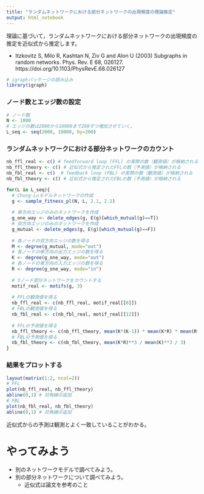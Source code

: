 ---
title: "ランダムネットワークにおける部分ネットワークの出現頻度の理論推定"
output: html_notebook
---

理論に基づいて，ランダムネットワークにおける部分ネットワークの出現頻度の推定を近似式から推定します。

  + Itzkovitz S, Milo R, Kashtan N, Ziv G and Alon U (2003) Subgraphs in random networks. Phys. Rev. E 68, 026127. https://doi.org/10.1103/PhysRevE.68.026127

```{r}
# igraphパッケージの読み込み
library(igraph)
```

### ノード数とエッジ数の設定
```{r}
# ノード数
N <- 1000
# エッジの数は2000から10000まで200ずつ増加させていく。
L_seq <- seq(2000, 10000, by=200)
```

### ランダムネットワークにおける部分ネットワークのカウント
```{r}
nb_ffl_real <- c() # feedforward loop (FFL) の実際の数（観測値）が格納される
nb_ffl_theory <- c() # 近似式から推定されたFFLの数（予測値）が格納される
nb_fbl_real <- c()  # feedback loop (FBL) の実際の数（観測値）が格納される
nb_fbl_theory <- c() # 近似式から推定されたFBLの数（予測値）が格納される

for(L in L_seq){
  # Chung-Luモデルネットワークの作成
  g <- sample_fitness_pl(N, L, 2.1, 2.1)
  
  # 単方向エッジのみのネットワークを作成
  g_one_way <- delete_edges(g, E(g)[which_mutual(g)==T])
  # 双方向エッジのみのネットワークを作成
  g_mutual <- delete_edges(g, E(g)[which_mutual(g)==F])
  
  # 各ノードの双方向エッジの数を得る
  M <- degree(g_mutual, mode="out")
  # 各ノードの単方向の出力エッジの数を得る
  K <- degree(g_one_way, mode="out")
  # 各ノードの単方向の入力エッジの数を得る
  R <- degree(g_one_way, mode="in")
  
  # 3ノード部分ネットワークをカウントする
  motif_real <- motifs(g, 3)
  
  # FFLの観測値を得る
  nb_ffl_real <- c(nb_ffl_real, motif_real[[8]])
  # FBLの観測値を得る
  nb_fbl_real <- c(nb_fbl_real, motif_real[[12]])
  
  # FFLの予測値を得る
  nb_ffl_theory <- c(nb_ffl_theory, mean(K*(K-1)) * mean(K*R) * mean(R*(R-1)) / mean(K)**3)
  # FBLの予測値を得る
  nb_fbl_theory <- c(nb_fbl_theory, mean(K*R)**3 / mean(K)**3 / 3)
}
```

### 結果をプロットする
```{r}
layout(matrix(1:2, ncol=2))
# FFL
plot(nb_ffl_real, nb_ffl_theory)
abline(0,1) # 対角線の追加
# FBL
plot(nb_fbl_real, nb_fbl_theory)
abline(0,1) # 対角線の追加
```
近似式からの予測は観測とよく一致していることがわかる。

# やってみよう
  + 別のネットワークモデルで調べてみよう。
  + 別の部分ネットワークについて調べてみよう。
    + 近似式は論文を参考のこと
